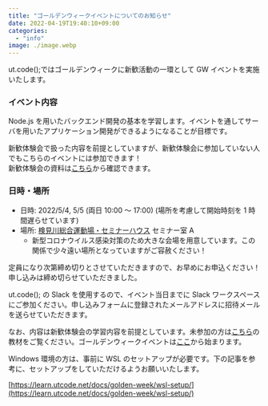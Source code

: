 ```yaml
---
title: "ゴールデンウィークイベントについてのお知らせ"
date: 2022-04-19T19:40:10+09:00
categories:
  - "info"
image: ./image.webp
---
```


ut.code();ではゴールデンウィークに新歓活動の一環として GW イベントを実施いたします。

### イベント内容

Node.js を用いたバックエンド開発の基本を学習します。イベントを通してサーバを用いたアプリケーション開発ができるようになることが目標です。

新歓体験会で扱った内容を前提としていますが、新歓体験会に参加していない人でもこちらのイベントには参加できます！  
新歓体験会の資料は[こちら](https://learn.utcode.net/docs/trial-session/)から確認できます。

### 日時・場所

- 日時: 2022/5/4, 5/5 (両日 10:00 ～ 17:00) (場所を考慮して開始時刻を 1 時間遅らせています)
- 場所: [検見川総合運動場・セミナーハウス](https://www.u-tokyo.ac.jp/ja/students/facility/h08_03.html) セミナー室 A
  - 新型コロナウイルス感染対策のため大きな会場を用意しています。この関係で少々遠い場所となっていますがご容赦ください！

定員になり次第締め切りとさせていただきますので、お早めにお申込ください！申し込みは締め切らせていただきました。

ut.code(); の Slack を使用するので、イベント当日までに Slack ワークスペースにご参加ください。申し込みフォームに登録されたメールアドレスに招待メールを送らせていただきます。

なお、内容は新歓体験会の学習内容を前提としています。未参加の方は[こちら](https://learn.utcode.net/docs/trial-session/)の教材をご覧ください。ゴールデンウィークイベントは[ここ](https://learn.utcode.net/docs/javascript-training/)から始まります。

Windows 環境の方は、事前に WSL のセットアップが必要です。下の記事を参考に、セットアップをしていただけるようお願いいたします。

[https://learn.utcode.net/docs/golden-week/wsl-setup/](https://learn.utcode.net/docs/golden-week/wsl-setup/)
